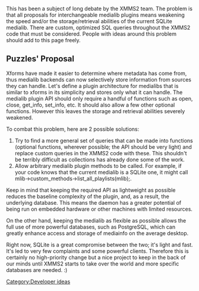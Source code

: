 This has been a subject of long debate by the XMMS2 team. The problem is that all proposals for interchangeable medialib plugins means weakening the speed and/or the storage/retrieval abilities of the current SQLite medialib. There are custom, optimized SQL queries throughout the XMMS2 code that must be considered. People with ideas around this problem should add to this page freely.

==Puzzles' Proposal==
Xforms have made it easier to determine where metadata has come from, thus medialib backends can now selectively store information from sources they can handle. Let's define a plugin architecture for medialibs that is similar to xforms in its simplicity and stores only what it can handle. The medialib plugin API should only require a handful of functions such as open, close, get_info, set_info, etc. It should also allow a few other optional functions. However this leaves the storage and retrieval abilities severely weakened.

To combat this problem, here are 2 possible solutions:
# Try to find a more general set of queries that can be made into functions (optional functions, wherever possible; the API should be very light) and replace custom queries in the XMMS2 code with these. This shouldn't be terribly difficult as collections has already done some of the work.
# Allow arbitrary medialib plugin methods to be called. For example, if your code knows that the current medialib is a SQLite one, it might call mlib->custom_methods->list_all_playlists(mlib);.

Keep in mind that keeping the required API as lightweight as possible reduces the baseline complexity of the plugin, and, as a result, the underlying database. This means the daemon has a greater potential of being run on embedded hardware or other machines with limited resources.

On the other hand, keeping the medialib as flexible as possible allows the full use of more powerful databases, such as PostgreSQL, which can greatly enhance access and storage of mediainfo on the average desktop.

Right now, SQLite is a great compromise between the two; it's light and fast. It's led to very few complaints and some powerful clients. Therefore this is certainly no high-priority change but a nice project to keep in the back of our minds until XMMS2 starts to take over the world and more specific databases are needed. :)

[[Category:Developer ideas]]